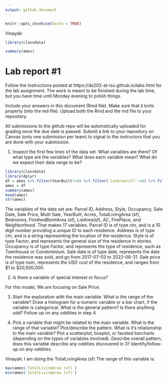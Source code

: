 ```yaml
---
output: github_document
---
```


<!-- README.md is generated from README.Rmd. Please edit the README.Rmd file -->


```r
knitr::opts_chunk$set(echo = TRUE)
```


Vinayak:
```r
library(classdata)

summary(ames)

```

# Lab report #1

Follow the instructions posted at https://ds202-at-isu.github.io/labs.html for the lab assignment. The work is meant to be finished during the lab time, but you have time until Monday evening to polish things.

Include your answers in this document (Rmd file). Make sure that it knits properly (into the md file). Upload both the Rmd and the md file to your repository.  

All submissions to the github repo will be automatically uploaded for grading once the due date is passed.
Submit a link to your repository on Canvas (only one submission per team) to signal to the instructors that you are done with your submission.


1. Inspect the first few lines of the data set. What variables are there? Of what type are the variables? What does each variable mean? What do we expect their data range to be?

```r
library(classdata)
library(dplyr)
df = ames %>% filter(YearBuilt!=0) %>% filter(`LotArea(sf)`!=0) %>% filter(Acres!=0) %>% filter(`TotalLivingArea (sf)`!=0) %>% filter(`Sale Price`!=0) %>% filter(Bedrooms!=0)
ames = df
summary(ames)
head(ames)
str(ames)
```
The variables of the data set are: Parcel ID, Address, Style, Occupancy, Sale Date, Sale Price, Multi Sale, YearBuilt, Acres, TotalLivingArea (sf), Bedrooms, FinishedBsmtArea (sf), LotArea(sf), AC, FirePlace, and Neighborhood. That makes 17 variables. Parcel ID is of type chr, and is a 10 digit number providing a unique ID to each residence. Address is of type chr, and is a string representing the location of the residence. Style is of type Factor, and represents the general size of the residence in stories. Occupancy is of type Factor, and represents the type of residence, such as Townhouse or Condominium. Sale date is of type date, represents the date the residence was sold, and go from 2017-07-03 to 2022-08-31. Sale price is of type num, represents the USD cost of the residence, and ranges from $1 to $20,500,000. 



2. Is there a variable of special interest or focus?

 For this model, We are focusing on Sale Price.
 
3. Start the exploration with the main variable. What is the range of the variable? Draw a histogram for a numeric variable or a bar chart, if the variable is categorical. What is the general pattern? Is there anything odd? Follow up on any oddities in step 4.

4. Pick a variable that might be related to the main variable. What is the range of that variable? Plot/describe the pattern. What is it's relationship to the main variable? Plot a scatterplot, boxplot, or faceted barcharts (depending on the types of variables involved). Describe overall pattern, does this variable describe any oddities discovered in 3? Identify/follow-up on any oddities.

Vinayak: I am doing the TotalLivingArea (sf)
The range of this variable is:
```r
max(ames$`TotalLivingArea (sf)`)
min(ames$`TotalLivingArea (sf)`)
```
